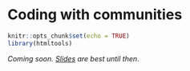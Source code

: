 # Coding with communities {#communities} 

```r
knitr::opts_chunk$set(echo = TRUE)
library(htmltools)
```


*Coming soon. [Slides](https://docs.google.com/presentation/d/1czvMz7a84jkaYDwHlG1cuKyf9B0mciQJVOFcc7hZtpU/edit?usp=sharing) are best until then*. 
